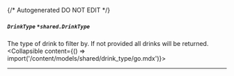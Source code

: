 {/* Autogenerated DO NOT EDIT  */}

##### `DrinkType` *`*shared.DrinkType`*
The type of drink to filter by. If not provided all drinks will be returned.
<Collapsible content={() => import('/content/models/shared/drink_type/go.mdx')}>
</Collapsible>

---
